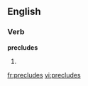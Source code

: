 
==English==

===Verb===
'''precludes'''

# {{third-person singular of|[[preclude]]}}

[[fr:precludes]]
[[vi:precludes]]